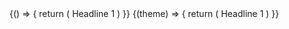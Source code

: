 
<ExampleVrt>
  {() => {
    return (
      <React.Fragment>
        <Text type="1-bold" as="h1">
          Headline 1
        </Text>
      </React.Fragment>
    )
  }}
</ExampleVrt>

<ExampleVrt theme="inverted">
  {(theme) => {
    return (
      <React.Fragment>
        <Text type="1-bold" as="h1">
          Headline 1
        </Text>
      </React.Fragment>
    )
  }}
</ExampleVrt>
